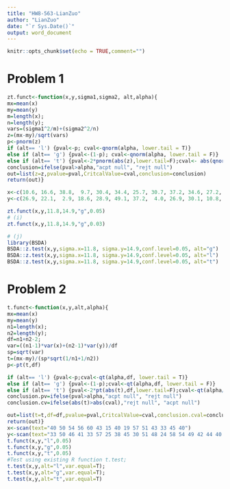 ---
title: "HW8-563-LianZuo"
author: "LianZuo"
date: "`r Sys.Date()`"
output: word_document
---

```{r setup, include=FALSE}
knitr::opts_chunk$set(echo = TRUE,comment="")
```


# Problem 1
```{r}
zt.funct<-function(x,y,sigma1,sigma2, alt,alpha){
mx=mean(x)
my=mean(y)
m=length(x);
n=length(y);
vars=(sigma1^2/m)+(sigma2^2/n)
z=(mx-my)/sqrt(vars)
p<-pnorm(z)
if (alt== 'l') {pval<-p; cval<-qnorm(alpha, lower.tail = T)}
else if (alt== 'g') {pval<-(1-p); cval<-qnorm(alpha, lower.tail = F)}
else if (alt== 't') {pval<-2*pnorm(abs(z),lower.tail=F);cval<- abs(qnorm(alpha/2, lower.tail = F))}
conclusion=ifelse(pval>alpha,"acpt null", "rejt null")
out=list(z=z,pvalue=pval,CritcalValue=cval,conclusion=conclusion)
return(out)}

x<-c(10.6, 16.6, 38.8,  9.7, 30.4, 34.4, 25.7, 30.7, 37.2, 34.6, 27.2, 34.9, 37.7, 38.4, 11.4)
y<-c(26.9, 22.1,  2.9, 18.6, 28.9, 49.1, 37.2,  4.0, 26.9, 30.1, 10.8, 26.1)

zt.funct(x,y,11.8,14.9,"g",0.05)
# (i)
zt.funct(x,y,11.8,14.9,"g",0.03)

# (j)
library(BSDA)
BSDA::z.test(x,y,sigma.x=11.8, sigma.y=14.9,conf.level=0.05, alt="g")
BSDA::z.test(x,y,sigma.x=11.8, sigma.y=14.9,conf.level=0.05, alt="l")
BSDA::z.test(x,y,sigma.x=11.8, sigma.y=14.9,conf.level=0.05, alt="t")

```

# Problem 2
```{r}

t.funct<-function(x,y,alt,alpha){
mx=mean(x)
my=mean(y)
n1=length(x);
n2=length(y);
df=n1+n2-2;
var=((n1-1)*var(x)+(n2-1)*var(y))/df
sp=sqrt(var)
t=(mx-my)/(sp*sqrt(1/n1+1/n2))
p<-pt(t,df)

if (alt== 'l') {pval<-p;cval<-qt(alpha,df, lower.tail = T)}
else if (alt== 'g') {pval<-(1-p);cval<-qt(alpha,df, lower.tail = F)}
else if (alt== 't') {pval<-2*pt(abs(t),df,lower.tail=F);cval<-qt(alpha/2,df, lower.tail = F)}
conclusion.pv=ifelse(pval>alpha,"acpt null", "rejt null")
conclusion.cv=ifelse(abs(t)>abs(cval),"rejt null", "acpt null")

out=list(t=t,df=df,pvalue=pval,CritcalValue=cval,conclusion.cval=conclusion.cv,"Conclusion.pval"=conclusion.pv)
return(out)}
x<-scan(text="40 50 54 56 60 43 15 40 19 57 51 43 33 45 40")
y<-scan(text="33 50 46 41 33 57 25 38 45 30 51 48 24 58 54 49 42 44 40 58")
t.funct(x,y,"l",0.05)
t.funct(x,y,"g",0.05)
t.funct(x,y,"t",0.05)
#Test using existing R function t.test;
t.test(x,y,alt="l",var.equal=T);
t.test(x,y,alt="g",var.equal=T);
t.test(x,y,alt="t",var.equal=T)
```



